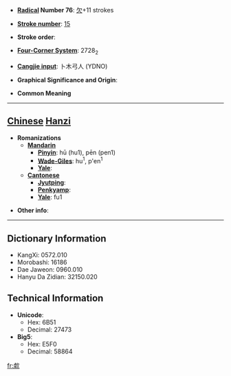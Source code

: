 * '''[[Wiktionary:Chinese radical index| Radical]] Number 76''': [[Wiktionary:Chinese radical index 欠|欠]]+11 strokes

* '''[[Wiktionary:Chinese total strokes index|Stroke number]]''': [[Wiktionary:Chinese total strokes index 15|15]]

* '''Stroke order''': 

* '''[[Wiktionary:Chinese four corner index|Four-Corner System]]''': 2728<sub>2</sub>

* '''[[Wiktionary:Chinese Cangjie index|Cangjie input]]''': 卜木弓人 (YDNO)

* '''Graphical Significance and Origin''': 

* '''Common Meaning'''

----

== [[Chinese]] [[Hanzi]] ==

* '''Romanizations'''
** '''[[Mandarin]]'''
*** '''[[Pinyin]]''': hū (hu1), pēn (pen1)
*** '''[[Wade-Giles]]''': hu<sup>1</sup>, p'en<sup>1</sup>
*** '''[[Yale]]''': 
** '''[[Cantonese]]'''
*** '''[[Jyutping]]''':
*** '''[[Penkyamp]]''': 
*** '''[[Yale]]''': fu1

* '''Other info''': 

----

== Dictionary Information ==

* KangXi: 0572.010
* Morobashi: 16186
* Dae Jaweon: 0960.010
* Hanyu Da Zidian: 32150.020

== Technical Information ==

* '''Unicode''':
** Hex: 6B51
** Decimal: 27473
* '''Big5''':
** Hex: E5F0
** Decimal: 58864

[[fr:歑]]